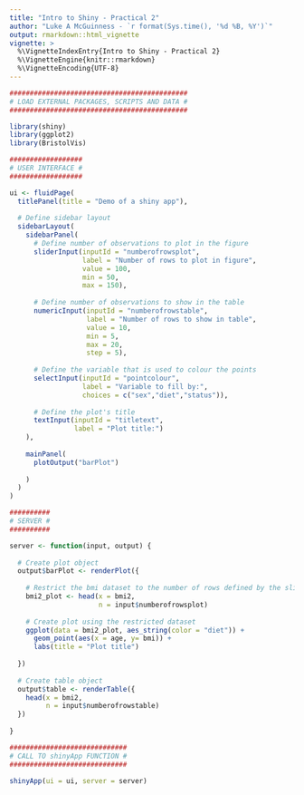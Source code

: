 ```yaml
---
title: "Intro to Shiny - Practical 2"
author: "Luke A McGuinness - `r format(Sys.time(), '%d %B, %Y')`"
output: rmarkdown::html_vignette
vignette: >
  %\VignetteIndexEntry{Intro to Shiny - Practical 2}
  %\VignetteEngine{knitr::rmarkdown}
  %\VignetteEncoding{UTF-8}
---
```


```r
############################################
# LOAD EXTERNAL PACKAGES, SCRIPTS AND DATA #
############################################

library(shiny)
library(ggplot2)
library(BristolVis)

##################
# USER INTERFACE #
##################

ui <- fluidPage(
  titlePanel(title = "Demo of a shiny app"), 
  
  # Define sidebar layout
  sidebarLayout(
    sidebarPanel(  
      # Define number of observations to plot in the figure
      sliderInput(inputId = "numberofrowsplot",
                  label = "Number of rows to plot in figure",
                  value = 100,
                  min = 50,
                  max = 150),
      
      # Define number of observations to show in the table
      numericInput(inputId = "numberofrowstable",
                   label = "Number of rows to show in table",
                   value = 10,
                   min = 5,
                   max = 20,
                   step = 5),
      
      # Define the variable that is used to colour the points
      selectInput(inputId = "pointcolour",
                  label = "Variable to fill by:",
                  choices = c("sex","diet","status")),
      
      # Define the plot's title
      textInput(inputId = "titletext",
                label = "Plot title:")
    ),
    
    mainPanel(
      plotOutput("barPlot")
      
    )
  )
)

##########
# SERVER #
##########

server <- function(input, output) {
  
  # Create plot object
  output$barPlot <- renderPlot({
    
    # Restrict the bmi dataset to the number of rows defined by the slider
    bmi2_plot <- head(x = bmi2,
                      n = input$numberofrowsplot)
    
    # Create plot using the restricted dataset
    ggplot(data = bmi2_plot, aes_string(color = "diet")) +
      geom_point(aes(x = age, y= bmi)) +
      labs(title = "Plot title")
    
  })
  
  # Create table object
  output$table <- renderTable({
    head(x = bmi2,
         n = input$numberofrowstable)
  })
  
}

#############################
# CALL TO shinyApp FUNCTION #
#############################

shinyApp(ui = ui, server = server)

```
